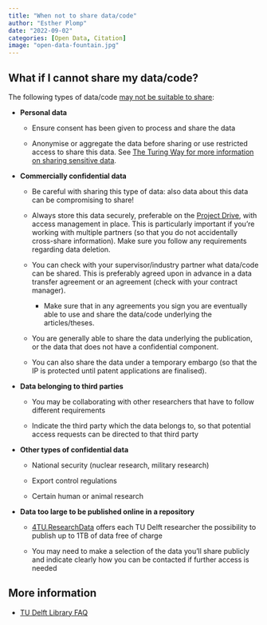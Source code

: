 ```yaml
---
title: "When not to share data/code"
author: "Esther Plomp"
date: "2022-09-02"
categories: [Open Data, Citation]
image: "open-data-fountain.jpg"
---
```


## What if I cannot share my data/code?

The following types of data/code [may not be suitable to share](https://www.tudelft.nl/en/library/research-data-management/r/buttons/faqs#c547667):

-   **Personal data**

    -   Ensure consent has been given to process and share the data

    -   Anonymise or aggregate the data before sharing or use restricted access to share this data. See [The Turing Way for more information on sharing sensitive data](https://the-turing-way.netlify.app/project-design/sdpm/sharing-sensitive-data.html).

-   **Commercially confidential data**

    -   Be careful with sharing this type of data: also data about this data can be compromising to share!

    -   Always store this data securely, preferable on the [Project Drive](https://estherplomp.github.io/TNW-OS-support/posts/storage-solutions/#project-drive), with access management in place. This is particularly important if you're working with multiple partners (so that you do not accidentally cross-share information). Make sure you follow any requirements regarding data deletion.

    -   You can check with your supervisor/industry partner what data/code can be shared. This is preferably agreed upon in advance in a data transfer agreement or an agreement (check with your contract manager).

        -   Make sure that in any agreements you sign you are eventually able to use and share the data/code underlying the articles/theses.

    -   You are generally able to share the data underlying the publication, or the data that does not have a confidential component.

    -   You can also share the data under a temporary embargo (so that the IP is protected until patent applications are finalised).

-   **Data belonging to third parties**

    -   You may be collaborating with other researchers that have to follow different requirements

    -   Indicate the third party which the data belongs to, so that potential access requests can be directed to that third party

-   **Other types of confidential data**

    -   National security (nuclear research, military research)

    -   Export control regulations

    -   Certain human or animal research

-   **Data too large to be published online in a repository**

    -   [4TU.ResearchData](https://data.4tu.nl/info/en/) offers each TU Delft researcher the possibility to publish up to 1TB of data free of charge

    -   You may need to make a selection of the data you'll share publicly and indicate clearly how you can be contacted if further access is needed

## More information

-   [TU Delft Library FAQ](https://www.tudelft.nl/en/library/research-data-management/r/buttons/faqs#c547667)
